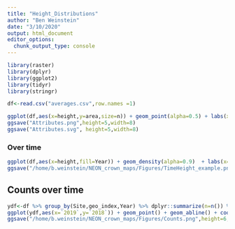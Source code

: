 ```yaml
---
title: "Height_Distributions"
author: "Ben Weinstein"
date: "3/10/2020"
output: html_document
editor_options: 
  chunk_output_type: console
---
```


```r
library(raster)
library(dplyr)
library(ggplot2)
library(tidyr)
library(stringr)
```

```r
df<-read.csv("averages.csv",row.names =1)
```

```r
ggplot(df,aes(x=height,y=area,size=n)) + geom_point(alpha=0.5) + labs(x="Crown Height (m)",y="Crown Area (m^2)",size="Trees/km^2") + geom_text(aes(label=Site),size=3,hjust=0.25,vjust=-0.5) + theme_bw()
ggsave("Attributes.png",height=5,width=8)
ggsave("Attributes.svg", height=5,width=8)
```

### Over time
```r
ggplot(df,aes(x=height,fill=Year)) + geom_density(alpha=0.9)  + labs(x="99th quantile Crown Height (m)") + facet_wrap(~Site,scales="free") + theme_bw()
ggsave("/home/b.weinstein/NEON_crown_maps/Figures/TimeHeight_example.png",height=6,width=9)
```

## Counts over time

```r
ydf<-df %>% group_by(Site,geo_index,Year) %>% dplyr::summarize(n=n()) %>% spread(Year,n)
ggplot(ydf,aes(x=`2019`,y=`2018`)) + geom_point() + geom_abline() + coord_fixed()
ggsave("/home/b.weinstein/NEON_crown_maps/Figures/Counts.png",height=6,width=9)
```
